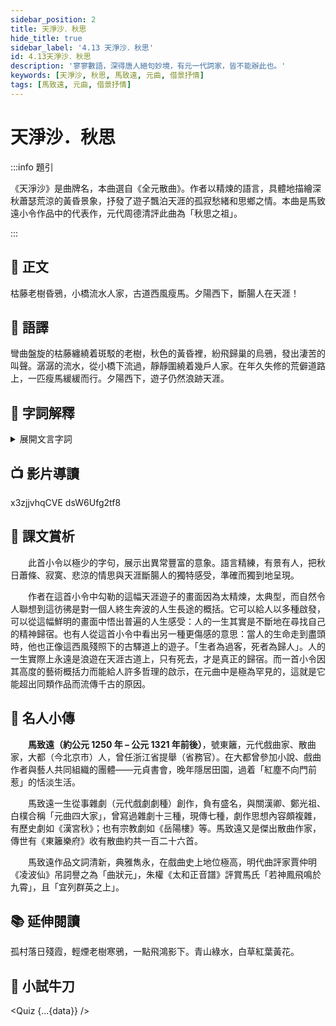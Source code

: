 ```yaml
---
sidebar_position: 2
title: 天淨沙．秋思
hide_title: true
sidebar_label: '4.13 天淨沙．秋思'
id: 4.13天淨沙．秋思
description: '寥寥數語，深得唐人絕句妙境，有元一代詞家，皆不能辦此也。'
keywords: [天淨沙, 秋思, 馬致遠, 元曲, 借景抒情]
tags: [馬致遠, 元曲, 借景抒情]
---
```


# <span className="KeepAll" data-annotation="曲牌">天淨沙</span>．秋<Annotate title="粵 [肆]，[si3]。">思</Annotate>

<Author dynasty="元" name="馬致遠" />

:::info 題引

<p className="pre-text">《天淨沙》是曲牌名，本曲選自《全元散曲》。作者以精煉的語言，具體地描繪深秋蕭瑟荒涼的黃昏景象，抒發了遊子飄泊天涯的孤寂愁緒和思鄉之情。本曲是馬致遠小令作品中的代表作，元代周德清評此曲為「秋思之祖」。</p>

:::

## 📖 正文

<p className="main-text">枯藤老樹<Annotate title="黃昏時歸巢的烏鴉。">昏鴉</Annotate>，小橋流水人家，<Annotate title="古老荒涼、行人稀少的道路。">古道</Annotate>西風瘦馬。夕陽西下，<Annotate title="指漂泊在外、思家而難歸的傷心人。">斷腸人</Annotate>在天<Annotate title="粵 [牙]，[ngaa4]。">涯</Annotate>！</p>

## 📝 語譯

<div className="translation-text">

彎曲盤旋的枯藤纏繞着斑駁的老樹，秋色的黃昏裡，紛飛歸巢的烏鴉，發出淒苦的叫聲。潺潺的流水，從小橋下流過，靜靜圍繞着幾戶人家。在年久失修的荒僻道路上，一匹瘦馬緩緩而行。夕陽西下，遊子仍然浪跡天涯。

</div>

## 💬 字詞解釋

<details>
<summary>展開文言字詞</summary>

1. 思：<span className="py-circle">粵</span> [肆]，[si3]。

2. 昏鴉：黃昏時歸巢的烏鴉。

3. 古道：古老荒涼、行人稀少的道路。

4. 斷腸人：指漂泊在外、思家而難歸的傷心人。

5. 涯：<span className="py-circle">粵</span> [牙]，[ngaa4]。

</details>

## 📺 影片導讀

<Tabs>
  <TabItem value="課文" default>
    <Youtube>x3zjjvhqCVE</Youtube>
  </TabItem>
  <TabItem value="作者簡介" >
    <Youtube>dsW6Ufg2tf8</Youtube>
  </TabItem>
</Tabs>

## 🌈 課文賞析

　　此首小令以極少的字句，展示出異常豐富的意象。語言精練，有景有人，把秋日蕭條、寂寞、悲涼的情思與天涯斷腸人的獨特感受，準確而獨到地呈現。

　　作者在這首小令中勾勒的這幅天涯遊子的畫面因為太精煉，太典型，而自然令人聯想到這彷彿是對一個人終生奔波的人生長途的概括。它可以給人以多種啟發，可以從這幅鮮明的畫面中悟出普遍的人生感受：人的一生其實是不斷地在尋找自己的精神歸宿。也有人從這首小令中看出另一種更傷感的意思：當人的生命走到盡頭時，他也正像這西風殘照下的古驛道上的遊子。「生者為過客，死者為歸人」。人的一生實際上永遠是浪遊在天涯古道上，只有死去，才是真正的歸宿。而一首小令因其高度的藝術概括力而能給人許多哲理的啟示，在元曲中是極為罕見的，這就是它能超出同類作品而流傳千古的原因。 

## 🦹 名人小傳
 
　　**馬致遠（約公元 1250 年 – 公元 1321 年前後）**，號東籬，元代戲曲家、散曲家，大都（今北京市）人，曾任浙江省提舉（省務官）。在大都曾參加小說、戲曲作者與藝人共同組織的團體——元貞書會，晚年隱居田園，過着「紅塵不向門前惹」的恬淡生活。

　　馬致遠一生從事雜劇（元代戲劇劇種）創作，負有盛名，與關漢卿、鄭光祖、白樸合稱「元曲四大家」，曾寫過雜劇十三種，現傳七種，劇作思想內容頗複雜，有歷史劇如《漢宮秋》；也有宗教劇如《岳陽樓》等。馬致遠又是傑出散曲作家，傳世有《東籬樂府》收有散曲約共一百二十六首。

　　馬致遠作品文詞清新，典雅雋永，在戲曲史上地位極高，明代曲評家賈仲明《凌波仙》吊詞譽之為「曲狀元」，朱權《太和正音譜》評賞馬氏「若神鳳飛鳴於九霄」，且「宜列群英之上」。

## 📚 延伸閱讀

<Author dynasty="元" name="白樸" source="〈天淨沙．秋〉" />

<p className="translation-text">孤村落日殘霞，輕煙老樹寒鴉，一點飛鴻影下。青山綠水，白草紅葉黃花。</p>

## 🚀 小試牛刀


<Quiz {...{data}} />